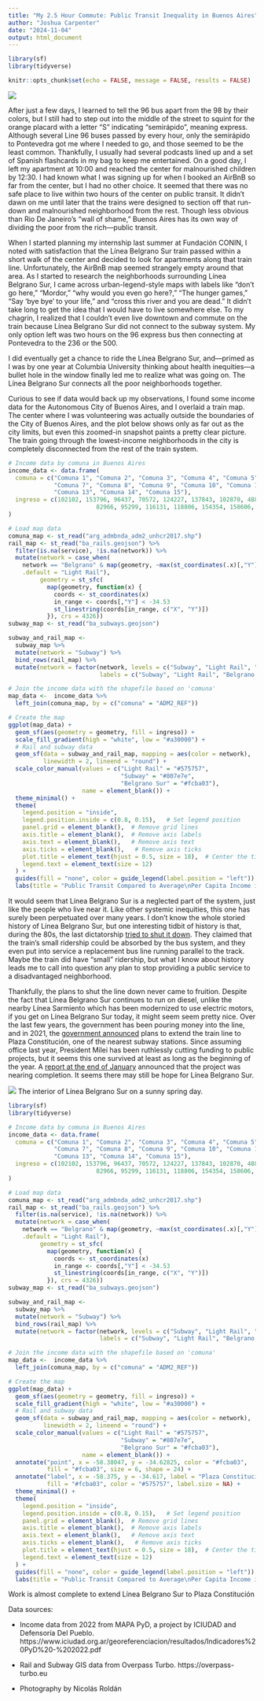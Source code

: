 ```yaml
---
title: "My 2.5 Hour Commute: Public Transit Inequality in Buenos Aires"
author: "Joshua Carpenter"
date: "2024-11-04"
output: html_document
---
```


```r
library(sf)
library(tidyverse)

knitr::opts_chunk$set(echo = FALSE, message = FALSE, results = FALSE)
```

![](linea_belgrano_sur_exterior.jpg)

After just a few days, I learned to tell the 96 bus apart from the 98 by their colors, but I still had to step out into the middle of the street to squint for the orange placard with a letter "S" indicating "semirápido", meaning express. Although several Line 96 buses passed by every hour, only the semirápido to Pontevedra got me where I needed to go, and those seemed to be the least common. Thankfully, I usually had several podcasts lined up and a set of Spanish flashcards in my bag to keep me entertained. On a good day, I left my apartment at 10:00 and reached the center for malnourished children by 12:30. I had known what I was signing up for when I booked an AirBnB so far from the center, but I had no other choice. It seemed that there was no safe place to live within two hours of the center on public transit. It didn't dawn on me until later that the trains were designed to section off that run-down and malnourished neighborhood from the rest. Though less obvious than Rio De Janeiro's "wall of shame," Buenos Aires has its own way of dividing the poor from the rich&mdash;public transit.

When I started planning my internship last summer at Fundación CONIN, I noted with satisfaction that the Línea Belgrano Sur train passed within a short walk of the center and decided to look for apartments along that train line. Unfortunately, the AirBnB map seemed strangely empty around that area. As I started to research the neighborhoods surrounding Línea Belgrano Sur, I came across urban-legend-style maps with labels like "don't go here," "Mordor," "why would you even go here?," "The hunger games," "Say 'bye bye' to your life," and "cross this river and you are dead." It didn't take long to get the idea that I would have to live somewhere else. To my chagrin, I realized that I couldn't even live downtown and commute on the train because Línea Belgrano Sur did not connect to the subway system. My only option left was two hours on the 96 express bus then connecting at Pontevedra to the 236 or the 500.

I did eventually get a chance to ride the Línea Belgrano Sur, and&mdash;primed as I was by one year at Columbia University thinking about health inequities&mdash;a bullet hole in the window finally led me to realize what was going on. The Línea Belgrano Sur connects all the poor neighborhoods together.

Curious to see if data would back up my observations, I found some income data for the Autonomous City of Buenos Aires, and I overlaid a train map. The center where I was volunteering was actually outside the boundaries of the City of Buenos Aires, and the plot below shows only as far out as the city limits, but even this zoomed-in snapshot paints a pretty clear picture. The train going through the lowest-income neighborhoods in the city is completely disconnected from the rest of the train system.


```r
# Income data by comuna in Buenos Aires
income_data <- data.frame(
  comuna = c("Comuna 1", "Comuna 2", "Comuna 3", "Comuna 4", "Comuna 5", "Comuna 6",
             "Comuna 7", "Comuna 8", "Comuna 9", "Comuna 10", "Comuna 11", "Comuna 12",
             "Comuna 13", "Comuna 14", "Comuna 15"),
  ingreso = c(102102, 153796, 96437, 70572, 124227, 137843, 102870, 48860, 
                         82966, 95299, 116131, 118806, 154354, 158606, 125320)
)

# Load map data
comuna_map <- st_read("arg_admbnda_adm2_unhcr2017.shp")
rail_map <- st_read("ba_rails.geojson") %>%
  filter(is.na(service), !is.na(network)) %>%
  mutate(network = case_when(
    network == "Belgrano" & map(geometry, ~max(st_coordinates(.x)[,"Y"])) < -34.6 ~ "Belgrano Sur",
    .default = "Light Rail"),
         geometry = st_sfc(
           map(geometry, function(x) {
             coords <- st_coordinates(x)
             in_range <- coords[,"Y"] < -34.53
             st_linestring(coords[in_range, c("X", "Y")])
           }), crs = 4326))
subway_map <- st_read("ba_subways.geojson")

subway_and_rail_map <-
  subway_map %>%
  mutate(network = "Subway") %>%
  bind_rows(rail_map) %>%
  mutate(network = factor(network, levels = c("Subway", "Light Rail", "Belgrano Sur"), 
                          labels = c("Subway", "Light Rail", "Belgrano Sur")))

# Join the income data with the shapefile based on 'comuna'
map_data <-  income_data %>%
  left_join(comuna_map, by = c("comuna" = "ADM2_REF"))

# Create the map
ggplot(map_data) +
  geom_sf(aes(geometry = geometry, fill = ingreso)) +
  scale_fill_gradient(high = "white", low = "#a30000") +
  # Rail and subway data
  geom_sf(data = subway_and_rail_map, mapping = aes(color = network),
          linewidth = 2, lineend = "round") +
  scale_color_manual(values = c("Light Rail" = "#575757", 
                                "Subway" = "#807e7e",
                                "Belgrano Sur" = "#fcba03"),
                     name = element_blank()) +
  theme_minimal() +
  theme(
    legend.position = "inside",
    legend.position.inside = c(0.8, 0.15),   # Set legend position
    panel.grid = element_blank(),  # Remove grid lines
    axis.title = element_blank(),  # Remove axis labels
    axis.text = element_blank(),   # Remove axis text
    axis.ticks = element_blank(),   # Remove axis ticks
    plot.title = element_text(hjust = 0.5, size = 18),  # Center the title
    legend.text = element_text(size = 12)
  ) +
  guides(fill = "none", color = guide_legend(label.position = "left")) +
  labs(title = "Public Transit Compared to Average\nPer Capita Income in Buenos Aires")
```

It would seem that Línea Belgrano Sur is a neglected part of the system, just like the people who live near it. Like other systemic inequities, this one has surely been perpetuated over many years. I don't know the whole storied history of Línea Belgrano Sur, but one interesting tidbit of history is that, during the 80s, the last dictatorship [tried to shut it down](https://www.enelsubte.com/noticias/cuando-la-ultima-dictadura-quiso-reemplazar-el-belgrano-sur-con-una-linea-de-colectivos/). They claimed that the train's small ridership could be absorbed by the bus system, and they even put into service a replacement bus line running parallel to the track. Maybe the train did have "small" ridership, but what I know about history leads me to call into question any plan to stop providing a public service to a disadvantaged neighborhood.

Thankfully, the plans to shut the line down never came to fruition. Despite the fact that Línea Belgrano Sur continues to run on diesel, 
unlike the nearby Línea Sarmiento which has been modernized to use electric motors, if you get on Línea Belgrano Sur today, it might seem seem pretty nice. Over the last few years, the government has been pouring money into the line, and in 2021, the [government announced](https://www.argentina.gob.ar/noticias/la-linea-belgrano-sur-llegara-hasta-constitucion-se-iniciaran-los-trabajos-para-extender-el) plans to extend the train line to Plaza Constitución, one of the nearest subway stations. Since assuming office last year, President Milei has been ruthlessly cutting funding to public projects, but it seems this one survived at least as long as the beginning of the year. A [report at the end of January](https://zonales.com/viaducto-tren-belgrano-sur-paso-clave-matanza/) announced that the project was nearing completion. It seems there may still be hope for Línea Belgrano Sur.

![](linea_belgrano_sur_interior.jpg)
The interior of Línea Belgrano Sur on a sunny spring day.

```r
library(sf)
library(tidyverse)

# Income data by comuna in Buenos Aires
income_data <- data.frame(
  comuna = c("Comuna 1", "Comuna 2", "Comuna 3", "Comuna 4", "Comuna 5", "Comuna 6",
             "Comuna 7", "Comuna 8", "Comuna 9", "Comuna 10", "Comuna 11", "Comuna 12",
             "Comuna 13", "Comuna 14", "Comuna 15"),
  ingreso = c(102102, 153796, 96437, 70572, 124227, 137843, 102870, 48860, 
                         82966, 95299, 116131, 118806, 154354, 158606, 125320)
)

# Load map data
comuna_map <- st_read("arg_admbnda_adm2_unhcr2017.shp")
rail_map <- st_read("ba_rails.geojson") %>%
  filter(is.na(service), !is.na(network)) %>%
  mutate(network = case_when(
    network == "Belgrano" & map(geometry, ~max(st_coordinates(.x)[,"Y"])) < -34.6 ~ "Belgrano Sur",
    .default = "Light Rail"),
         geometry = st_sfc(
           map(geometry, function(x) {
             coords <- st_coordinates(x)
             in_range <- coords[,"Y"] < -34.53
             st_linestring(coords[in_range, c("X", "Y")])
           }), crs = 4326))
subway_map <- st_read("ba_subways.geojson")

subway_and_rail_map <-
  subway_map %>%
  mutate(network = "Subway") %>%
  bind_rows(rail_map) %>%
  mutate(network = factor(network, levels = c("Subway", "Light Rail", "Belgrano Sur"), 
                          labels = c("Subway", "Light Rail", "Belgrano Sur")))

# Join the income data with the shapefile based on 'comuna'
map_data <-  income_data %>%
  left_join(comuna_map, by = c("comuna" = "ADM2_REF"))

# Create the map
ggplot(map_data) +
  geom_sf(aes(geometry = geometry, fill = ingreso)) +
  scale_fill_gradient(high = "white", low = "#a30000") +
  # Rail and subway data
  geom_sf(data = subway_and_rail_map, mapping = aes(color = network),
          linewidth = 2, lineend = "round") +
  scale_color_manual(values = c("Light Rail" = "#575757", 
                                "Subway" = "#807e7e",
                                "Belgrano Sur" = "#fcba03"),
                     name = element_blank()) +
  annotate("point", x = -58.38047, y = -34.62825, color = "#fcba03", 
           fill = "#fcba03", size = 6, shape = 24) +
  annotate("label", x = -58.375, y = -34.617, label = "Plaza Constitución", 
           fill = "#fcba03", color = "#575757", label.size = NA) +
  theme_minimal() +
  theme(
    legend.position = "inside",
    legend.position.inside = c(0.8, 0.15),   # Set legend position
    panel.grid = element_blank(),  # Remove grid lines
    axis.title = element_blank(),  # Remove axis labels
    axis.text = element_blank(),   # Remove axis text
    axis.ticks = element_blank(),   # Remove axis ticks
    plot.title = element_text(hjust = 0.5, size = 18),  # Center the title
    legend.text = element_text(size = 12)
  ) +
  guides(fill = "none", color = guide_legend(label.position = "left")) +
  labs(title = "Public Transit Compared to Average\nPer Capita Income in Buenos Aires")
```

Work is almost complete to extend Línea Belgrano Sur to Plaza Constitución

Data sources:

- Income data from 2022 from MAPA PyD, a project by ICIUDAD and Defensoría Del Pueblo.
https://www.iciudad.org.ar/georeferenciacion/resultados/Indicadores%20PyD%20-%202022.pdf

- Rail and Subway GIS data from Overpass Turbo.
https://overpass-turbo.eu

- Photography by Nicolás Roldán